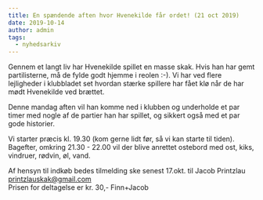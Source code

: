 ```yaml
---
title: En spændende aften hvor Hvenekilde får ordet! (21 oct 2019)
date: 2019-10-14
author: admin
tags:
  - nyhedsarkiv
---
```


Gennem et langt liv har Hvenekilde spillet en masse skak. Hvis han har gemt partilisterne, må de fylde godt hjemme i reolen :-). Vi har ved flere lejligheder i klubbladet set hvordan stærke spillere har fået klø når de har mødt Hvenekilde ved brættet.  

Denne mandag aften vil han komme ned i klubben og underholde et par timer med nogle af de partier han har spillet, og sikkert også med et par gode historier.

Vi starter præcis kl. 19.30 (kom gerne lidt før, så vi kan starte til tiden). Bagefter, omkring 21.30 - 22.00 vil der blive anrettet ostebord med ost, kiks, vindruer, rødvin, øl, vand.

Af hensyn til indkøb bedes tilmelding ske senest 17.okt. til Jacob Printzlau printzlauskak@gmail.com  
Prisen for deltagelse er kr. 30,- 
Finn+Jacob
